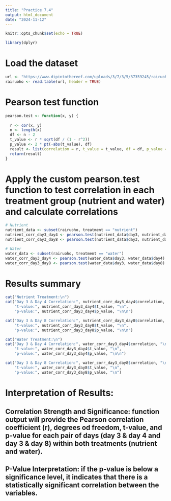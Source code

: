 ```yaml
---
title: "Practice 7.4"
output: html_document
date: "2024-11-12"
---
```


```r
knitr::opts_chunk$set(echo = TRUE)
```
```r
library(dplyr)
```
# Load the dataset 
```r
url <- "https://www.dipintothereef.com/uploads/3/7/3/5/37359245/rairuoho.txt"
rairuoho <- read.table(url, header = TRUE)
```
# Pearson test function
```r
pearson.test <- function(x, y) {
 
  r <- cor(x, y)
  n <- length(x)
  df <- n - 2
  t_value <- r * sqrt(df / (1 - r^2))
  p_value <- 2 * pt(-abs(t_value), df)
  result <- list(correlation = r, t_value = t_value, df = df, p_value = p_value)
  return(result)
}
```


# Apply the custom pearson.test function to test correlation in each treatment group (nutrient and water) and calculate correlations

```r
# Nutrient
nutrient_data <- subset(rairuoho, treatment == "nutrient")
nutrient_corr_day3_day4 <- pearson.test(nutrient_data$day3, nutrient_data$day4)
nutrient_corr_day3_day8 <- pearson.test(nutrient_data$day3, nutrient_data$day8)

# Water 
water_data <- subset(rairuoho, treatment == "water")
water_corr_day3_day4 <- pearson.test(water_data$day3, water_data$day4)
water_corr_day3_day8 <- pearson.test(water_data$day3, water_data$day8)
```

# Results summary
```r
cat("Nutrient Treatment:\n")
cat("Day 3 & Day 4 Correlation:", nutrient_corr_day3_day4$correlation, "\n",
    "t-value:", nutrient_corr_day3_day4$t_value, "\n",
    "p-value:", nutrient_corr_day3_day4$p_value, "\n\n")

cat("Day 3 & Day 8 Correlation:", nutrient_corr_day3_day8$correlation, "\n",
    "t-value:", nutrient_corr_day3_day8$t_value, "\n",
    "p-value:", nutrient_corr_day3_day8$p_value, "\n\n")

cat("Water Treatment:\n")
cat("Day 3 & Day 4 Correlation:", water_corr_day3_day4$correlation, "\n",
    "t-value:", water_corr_day3_day4$t_value, "\n",
    "p-value:", water_corr_day3_day4$p_value, "\n\n")

cat("Day 3 & Day 8 Correlation:", water_corr_day3_day8$correlation, "\n",
    "t-value:", water_corr_day3_day8$t_value, "\n",
    "p-value:", water_corr_day3_day8$p_value, "\n")
```   
# Interpretation of Results:

## Correlation Strength and Significance: function output will provide the Pearson correlation coefficient (r), degrees od freedom, t-value, and p-value for each pair of days (day 3 & day 4 and day 3 & day 8) within both treatments (nutrient and water).
## P-Value Interpretation: if the p-value is below a significance level, it indicates that there is a statistically significant correlation between the variables.












